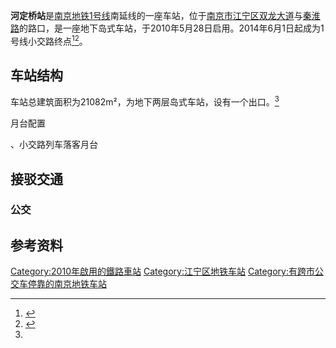{{Station Infobox
| name                = 河定桥
| eng_name            = HEDINGQIAO
| linecolour          = {{南京地铁线路色|1}}
| image               = Hedingqiao Station.JPG
| alt                 = 
| caption             = 河定桥站站台
| address             = {{CHN}}[[江苏省|江苏省]][[南京市|南京市]][[江宁区|江宁区]]双龙大道与秦淮路路口
| coordinates         =
| color               = 
| line                = {{南京地铁线路名|1}}
| connections = [[南京公交|南京公交]]（往南京市内、[[博望区|博望]][[丹阳镇_(马鞍山市)|丹阳]]边界、[[马鞍山市|马鞍山]]边界）
| distance            = 
| platform            = 1个岛式站台
| PlatformType        = 
| tracks              = 
| structure           = 地下二层车站（1号线）
| Interchange         = 
| disabled            =
| exits               = 3
| code                = 
| zone                = 
| website             = 
| first               = {{南京地铁线路名|1}}<br>往{{站|中国药科大学}}方向：6:21<br>往{{站|迈皋桥}}方向：6:08
| last                = {{南京地铁线路名|1}}<br>往{{站|中国药科大学}}方向：23:59<br>往{{站|迈皋桥}}方向：23:48
| opened              = {{南京地铁线路名|1}} {{Start date|2010|5|28|df=y}}
| passengers          = 
| pass_year           = 
| pass_rank           = 
| services            = {{Adjacent stations|system=NJM|line1=1|left1=双龙大道|right1=胜太路}}
| other_services      = 
| route_map           =
}}
'''河定桥站'''是[[南京地铁|南京地铁]][[南京地铁1号线|1号线]]南延线的一座车站，位于[[南京市|南京市]][[江宁区_(南京市)|江宁区]][[双龙大道|双龙大道]]与[[秦淮路|秦淮路]]的路口，是一座地下岛式车站，于2010年5月28日启用。2014年6月1日起成为1号线小交路终点<ref>{{cite web|url=http://epaper.yangtse.com/yzwb/2010-05/27/content_138600.htm |title=地铁新线开通! 一号线南延线明晨6点运营 二号线明天上午10点运营 |publisher=扬子晚报 |deadurl=yes |archiveurl=https://web.archive.org/web/20131113082356/http://epaper.yangtse.com/yzwb/2010-05/27/content_138600.htm |archivedate=2013-11-13 }}</ref><ref name="nj-dt">{{cite web|url=http://www.nj-dt.com/index2_8.asp |title=车站简介 |publisher=南京地铁 |deadurl=yes |archiveurl=https://web.archive.org/web/20131106014733/http://www.nj-dt.com/index2_8.asp |archivedate=2013-11-06 }}</ref>。

==车站结构==
车站总建筑面积为21082m²，为地下两层岛式车站，设有一个出口。<ref name="nj-dt"/>

;月台配置
{{RailStStart|东}}
{{RailStLine|line=[[南京地铁1号线|南京地铁1号线]]|station=[[南京南站_(地铁)|南京南站]]、[[安德门站|安德门]]、[[南京站_(地铁)|南京站]]、[[迈皋桥站|迈皋桥]]|dir=l}}
{{RailStPlatform|岛}}
{{RailStLine|line=[[南京地铁1号线|南京地铁1号线]]|station=[[中国药科大学站|中国药科大学]]|dir=r}}、小交路列车落客月台
{{RailStEnd|c=}}

==接驳交通==
===公交===
{{南京公交线路简单列表|station=河定桥西（近1出口）|704|802|809|818|821|829|858|866|867|869}}
{{南京公交线路简单列表|station=河定桥南（近1、2A、2B出口）|Y36|792|800|809|815|821|829|858|866|867|869}}
{{南京公交线路简单列表|station=河定桥（近2B出口）|白下1|Y21|Y27|Y36|701|708|800|802|809|812|815|818}}

==参考资料==
{{reflist}}

{{鐵路車站小作品}}
{{南京地铁1号线车站}}

[[Category:2010年啟用的鐵路車站|Category:2010年啟用的鐵路車站]]
[[Category:江宁区地铁车站|Category:江宁区地铁车站]]
[[Category:有跨市公交车停靠的南京地铁车站|Category:有跨市公交车停靠的南京地铁车站]]